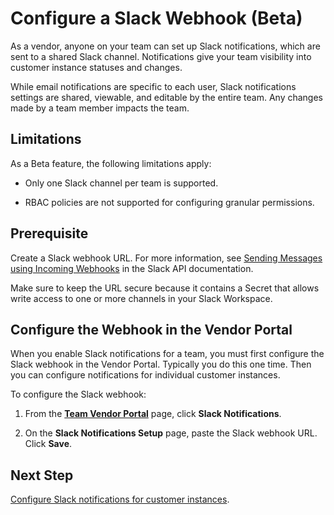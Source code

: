 

# Configure a Slack Webhook (Beta)

As a vendor, anyone on your team can set up Slack notifications, which are sent to a shared Slack channel. Notifications give your team visibility into customer instance statuses and changes.

<NotificationsAbout/>

While email notifications are specific to each user, Slack notifications settings are shared, viewable, and editable by the entire team. Any changes made by a team member impacts the team.

## Limitations

As a Beta feature, the following limitations apply:

- Only one Slack channel per team is supported.

- RBAC policies are not supported for configuring granular permissions.

## Prerequisite

Create a Slack webhook URL. For more information, see [Sending Messages using Incoming Webhooks](https://api.slack.com/messaging/webhooks) in the Slack API documentation.

Make sure to keep the URL secure because it contains a Secret that allows write access to one or more channels in your Slack Workspace.

## Configure the Webhook in the Vendor Portal

When you enable Slack notifications for a team, you must first configure the Slack webhook in the Vendor Portal. Typically you do this one time. Then you can configure notifications for individual customer instances.

To configure the Slack webhook:

1. From the **[Team Vendor Portal](https://vendor.replicated.com/team/members)** page, click **Slack Notifications**.

1. On the **Slack Notifications Setup** page, paste the Slack webhook URL. Click **Save**.

## Next Step

[Configure Slack notifications for customer instances](instance-notifications-config).
